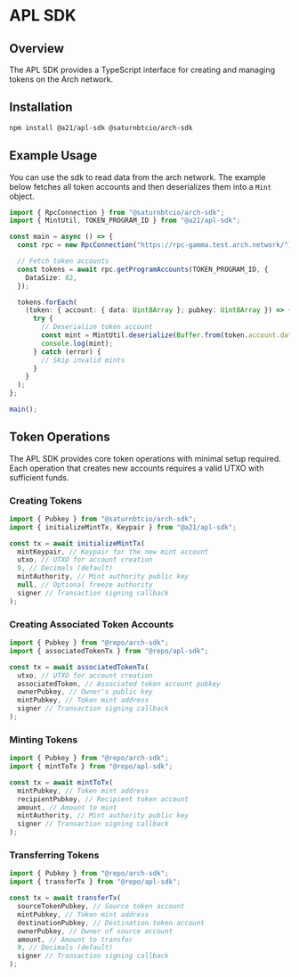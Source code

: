 # APL SDK

## Overview

The APL SDK provides a TypeScript interface for creating and managing tokens on the Arch network.

## Installation

```sh npm2yarn copy
npm install @a21/apl-sdk @saturnbtcio/arch-sdk
```

## Example Usage

You can use the sdk to read data from the arch network. The example below fetches all token accounts and then deserializes them into a `Mint` object.

```typescript filename="list-tokens.ts" copy
import { RpcConnection } from "@saturnbtcio/arch-sdk";
import { MintUtil, TOKEN_PROGRAM_ID } from "@a21/apl-sdk";

const main = async () => {
  const rpc = new RpcConnection("https://rpc-gamma.test.arch.network/");

  // Fetch token accounts
  const tokens = await rpc.getProgramAccounts(TOKEN_PROGRAM_ID, {
    DataSize: 82,
  });

  tokens.forEach(
    (token: { account: { data: Uint8Array }; pubkey: Uint8Array }) => {
      try {
        // Deserialize token account
        const mint = MintUtil.deserialize(Buffer.from(token.account.data));
        console.log(mint);
      } catch (error) {
        // Skip invalid mints
      }
    }
  );
};

main();
```

## Token Operations

The APL SDK provides core token operations with minimal setup required. Each operation that creates new accounts requires a valid UTXO with sufficient funds.

### Creating Tokens

```typescript
import { Pubkey } from "@saturnbtcio/arch-sdk";
import { initializeMintTx, Keypair } from "@a21/apl-sdk";

const tx = await initializeMintTx(
  mintKeypair, // Keypair for the new mint account
  utxo, // UTXO for account creation
  9, // Decimals (default)
  mintAuthority, // Mint authority public key
  null, // Optional freeze authority
  signer // Transaction signing callback
);
```

### Creating Associated Token Accounts

```typescript
import { Pubkey } from "@repo/arch-sdk";
import { associatedTokenTx } from "@repo/apl-sdk";

const tx = await associatedTokenTx(
  utxo, // UTXO for account creation
  associatedToken, // Associated token account pubkey
  ownerPubkey, // Owner's public key
  mintPubkey, // Token mint address
  signer // Transaction signing callback
);
```

### Minting Tokens

```typescript
import { Pubkey } from "@repo/arch-sdk";
import { mintToTx } from "@repo/apl-sdk";

const tx = await mintToTx(
  mintPubkey, // Token mint address
  recipientPubkey, // Recipient token account
  amount, // Amount to mint
  mintAuthority, // Mint authority public key
  signer // Transaction signing callback
);
```

### Transferring Tokens

```typescript
import { Pubkey } from "@repo/arch-sdk";
import { transferTx } from "@repo/apl-sdk";

const tx = await transferTx(
  sourceTokenPubkey, // Source token account
  mintPubkey, // Token mint address
  destinationPubkey, // Destination token account
  ownerPubkey, // Owner of source account
  amount, // Amount to transfer
  9, // Decimals (default)
  signer // Transaction signing callback
);
```

